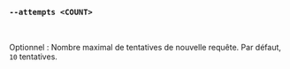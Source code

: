 ### `--attempts <COUNT>`

<br />

Optionnel : Nombre maximal de tentatives de nouvelle requête.
Par défaut, `10` tentatives.